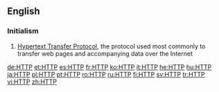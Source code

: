 ==English==

===Initialism===
{{rfc-header|Initialism}}
{{head|en|initialism}}

# [[Hypertext Transfer Protocol]], the protocol used most commonly to transfer web pages and accompanying data over the Internet

[[de:HTTP]]
[[et:HTTP]]
[[es:HTTP]]
[[fr:HTTP]]
[[ko:HTTP]]
[[it:HTTP]]
[[he:HTTP]]
[[hu:HTTP]]
[[ja:HTTP]]
[[pl:HTTP]]
[[pt:HTTP]]
[[ro:HTTP]]
[[ru:HTTP]]
[[fi:HTTP]]
[[sv:HTTP]]
[[tr:HTTP]]
[[vi:HTTP]]
[[zh:HTTP]]